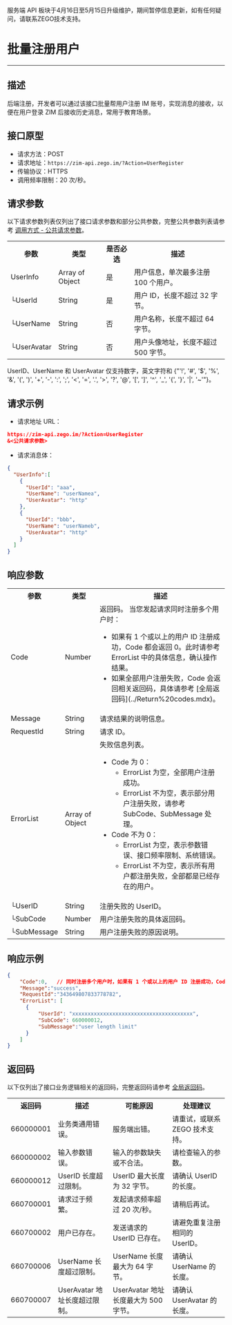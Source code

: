 <Warning title="警告">服务端 API 板块于4月16日至5月15日升级维护，期间暂停信息更新，如有任何疑问，请联系ZEGO技术支持。</Warning>
# 批量注册用户

- - -

## 描述

后端注册，开发者可以通过该接口批量帮用户注册 IM 账号，实现消息的接收，以便在用户登录 ZIM 后接收历史消息，常用于教育场景。

## 接口原型

- 请求方法：POST
- 请求地址：`https://zim-api.zego.im/?Action=UserRegister`
- 传输协议：HTTPS
- 调用频率限制：20 次/秒。

## 请求参数

以下请求参数列表仅列出了接口请求参数和部分公共参数，完整公共参数列表请参考 [调用方式 - 公共请求参数](../Accessing%20Server%20APIs.mdx#2-公共参数)。

<table class="collapsible-table" >
<tbody><tr data-row-level="1">
<th>参数</th>
<th>类型</th>
<th>是否必选</th>
<th>描述</th>
</tr>
<tr data-row-level="3" data-row-child="true">
<td>UserInfo</td>
<td>Array of Object</td>
<td>是</td>
<td>用户信息，单次最多注册 100 个用户。</td>
</tr>
<tr data-row-level="3-1">
<td>└UserId</td>
<td>String</td>
<td>是</td>
<td>用户 ID，长度不超过 32 字节。</td>
</tr>
<tr data-row-level="3-2">
<td>└UserName</td>
<td>String</td>
<td>否</td>
<td>用户名称，长度不超过 64 字节。</td>
</tr>
<tr data-row-level="3-3">
<td>└UserAvatar</td>
<td>String</td>
<td>否</td>
<td>用户头像地址，长度不超过 500 字节。</td>
</tr>
</tbody></table>

<Note title="说明">

UserID、UserName 和 UserAvatar 仅支持数字，英文字符和 {"'!', '#', '$', '%', '&', '(', ')', '+', '-', ':', ';', '<', '=', '.', '>', '?', '@', '[', ']', '^', '_', '{', '}', '|', '~'"}。
</Note>

## 请求示例

- 请求地址 URL：

```json
https://zim-api.zego.im/?Action=UserRegister
&<公共请求参数>
```

- 请求消息体：

```json
{
  "UserInfo":[
    {
      "UserId": "aaa",
      "UserName": "userNamea",
      "UserAvatar": "http"
    },
    {
      "UserId": "bbb",
      "UserName": "userNameb",
      "UserAvatar": "http"
    }
  ]
}
```

## 响应参数

<table class="collapsible-table" >
<tbody><tr data-row-level="1">
<th>参数</th>
<th>类型</th>
<th>描述</th>
</tr>
<tr data-row-level="2">
<td>Code</td>
<td>Number</td>
<td>返回码。
<Note title="说明">当您发起请求同时注册多个用户时：<ul><li>如果有 1 个或以上的用户 ID 注册成功，Code 都会返回 0。此时请参考 ErrorList 中的具体信息，确认操作结果。</li><li>如果全部用户注册失败，Code 会返回相关返回码，具体请参考 [全局返回码](../Return%20codes.mdx)。</li></ul></Note></td>
</tr>
<tr data-row-level="3">
<td>Message</td>
<td>String</td>
<td>请求结果的说明信息。</td>
</tr>
<tr data-row-level="4">
<td>RequestId</td>
<td>String</td>
<td>请求 ID。</td>
</tr>
<tr data-row-level="5" data-row-child="true">
<td>ErrorList</td>
<td>Array of Object</td>
<td>
失败信息列表。
<ul>
<li>
Code 为 0：
<ul><li>ErrorList 为空，全部用户注册成功。</li><li>ErrorList 不为空，表示部分用户注册失败，请参考 SubCode、SubMessage 处理。</li></ul>
</li>
<li>
Code 不为 0：
<ul><li>ErrorList 为空，表示参数错误、接口频率限制、系统错误。</li><li>ErrorList 不为空，表示所有用户都注册失败，全部都是已经存在的用户。</li></ul>
</li>
</ul></td>
</tr>
<tr data-row-level="5-3">
<td>└UserID</td>
<td>String</td>
<td>注册失败的 UserID。</td>
</tr>
<tr data-row-level="5-4">
<td>└SubCode</td>
<td>Number</td>
<td>用户注册失败的具体返回码。</td>
</tr>
<tr data-row-level="5-5">
<td>└SubMessage</td>
<td>String</td>
<td>用户注册失败的原因说明。</td>
</tr>
</tbody></table>


## 响应示例

```json
{
    "Code":0,   // 同时注册多个用户时，如果有 1 个或以上的用户 ID 注册成功，Code 都会返回 0。此时请参考 ErrorList 中的具体信息进一步确认。
    "Message":"success",
    "RequestId":"343649807833778782",
    "ErrorList": [
      {
          "UserId": "xxxxxxxxxxxxxxxxxxxxxxxxxxxxxxxxxxxxxxx",
          "SubCode": 660000012,
          "SubMessage":"user length limit"
      }
    ] 
}
```


## 返回码

以下仅列出了接口业务逻辑相关的返回码，完整返回码请参考 [全局返回码](../Return%20codes.mdx)。

<table>

<tbody><tr>
<th>返回码</th>
<th>描述</th>
<th>可能原因</th>
<th>处理建议</th>
</tr>
<tr>
<td>660000001</td>
<td>业务类通用错误。</td>
<td>服务端出错。</td>
<td>请重试，或联系 ZEGO 技术支持。</td>
</tr>
<tr>
<td>660000002</td>
<td>输入参数错误。</td>
<td>输入的参数缺失或不合法。</td>
<td>请检查输入的参数。</td>
</tr>
<tr>
<td>660000012</td>
<td>UserID 长度超过限制。</td>
<td>UserID 最大长度为 32 字节。</td>
<td>请确认 UserID 的长度。</td>
</tr>
<tr>
<td>660700001</td>
<td>请求过于频繁。</td>
<td>发起请求频率超过 20 次/秒。</td>
<td>请稍后再试。</td>
</tr>
<tr>
<td>660700002</td>
<td>用户已存在。</td>
<td>发送请求的 UserID 已存在。</td>
<td>请避免重复注册相同的 UserID。</td>
</tr>
<tr>
<td>660700006</td>
<td>UserName 长度超过限制。</td>
<td>UserName 长度最大为 64 字节。</td>
<td>请确认 UserName 的长度。</td>
</tr>
<tr>
<td>660700007</td>
<td>UserAvatar 地址长度超过限制。</td>
<td>UserAvatar 地址长度最大为 500 字节。</td>
<td>请确认 UserAvatar 的长度。</td>
</tr>
</tbody></table>
